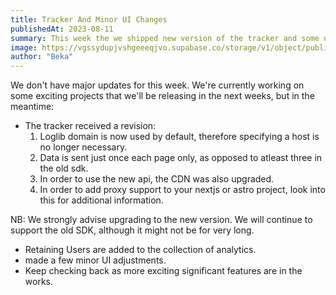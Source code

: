 ```yaml
---
title: Tracker And Minor UI Changes
publishedAt: 2023-08-11
summary: This week the we shipped new version of the tracker and some ui changes.
image: https://vgssydupjvshgeeeqjvo.supabase.co/storage/v1/object/public/images/aug-11-2023%20Final.png
author: "Beka"
---
```

We don't have major updates for this week. We're currently working on some exciting projects that we'll be releasing in the next weeks, but in the meantime: 

- The tracker received a revision:
    1. Loglib domain is now used by default, therefore specifying a host is no longer necessary.
    2. Data is sent just once each page only, as opposed to atleast three in the old sdk.
    3. In order to use the new api, the CDN was also upgraded.
    4. In order to add proxy support to your nextjs or astro project, look into this for additional information.

NB: We strongly advise upgrading to the new version. We will continue to support the old SDK, although it might not be for very long.

- Retaining Users are added to the collection of analytics.
- made a few minor UI adjustments.
- Keep checking back as more exciting significant features are in the works.